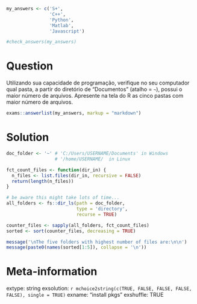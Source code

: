 ```r
my_answers <- c('S+', 
                'C++',
                'Python',
                'Matlab',
                'Javascript')

#check_answers(my_answers)
```

Question
========

Utilizando sua capacidade de programação, verifique no seu computador qual pasta, a partir do diretório de "Documentos" (atalho = `~`), possui o maior número de arquivos. Apresente na tela do R as cinco pastas com maior número de arquivos. 

```r
exams::answerlist(my_answers, markup = "markdown")
```

Solution
================

```r
doc_folder <- '~' # 'C:/Users/USERNAME/Documents' in Windows
                  # '/home/USERNAME/  in Linux

fct_count_files <- function(dir_in) {
  n_files <- list.files(dir_in, recursive = FALSE)
  return(length(n_files))
}

# be aware this might take lots of time...
all_folders <- fs::dir_ls(path = doc_folder, 
                          type = 'directory', 
                          recurse = TRUE)

counter_files <- sapply(all_folders, fct_count_files)
sorted <- sort(counter_files, decreasing = TRUE)

message('\nThe five folders with highest number of files are:\n\n')
message(paste0(names(sorted[1:5]), collapse = '\n'))
```


Meta-information
================
extype: string
exsolution: `r mchoice2string(c(TRUE, FALSE, FALSE, FALSE, FALSE), single = TRUE)`
exname: "install pkgs"
exshuffle: TRUE

